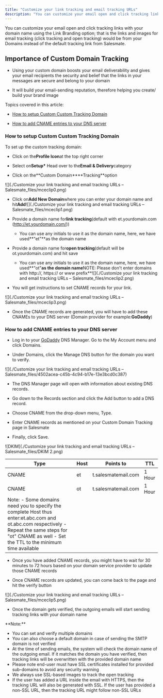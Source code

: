```yaml
---
title: "Customize your link tracking and email tracking URLs"
description: "You can customize your email open and click tracking links with your domain name using the Link Branding option; that is the links and images for emai..."
---
```


You can customize your email open and click tracking links with your domain name using the Link Branding option; that is the links and images for email tracking (click tracking and open tracking) would be from your Domains instead of the default tracking link from Salesmate.

## Importance of Custom Domain Tracking

- Using your custom domain boosts your email deliverability and gives your email recipients the security and belief that the links in your messages are secure and belong to your domain

- It will build your email-sending reputation, therefore helping you create/ build your brand image

Topics covered in this article:

- [How to setup Custom Custom Tracking Domain](https://support.salesmate.io/hc/en-us/articles/360055782311#h_01HS0B9MRAVQV7PVVS3FY84YR4)

- [How to add CNAME entries to your DNS server](https://support.salesmate.io/hc/en-us/articles/360055782311#h_01H25EKA4XG7GGK6FW43HKJ1ZD)

### How to setup Custom Custom Tracking Domain

To set up the custom tracking domain:

- Click on the**Profile Icon**at the top right corner

- Select on**Setup\*** Head over to the**Email & Delivery**category

- Click on the**Custom Domain\*\***Tracking\*\*option

![](./Customize your link tracking and email tracking URLs – Salesmate_files/mceclip0.png)

- Click on**Add New Domain**where you can enter your domain name and hit**Add**![](./Customize your link tracking and email tracking URLs – Salesmate_files/mceclip1.png)

- Provide a domain name for**link tracking**(default with et.yourdomain.com (http://et.yourdomain.com/))

  - You can use any initials to use it as the domain name, here, we have used**"et"**as the domain name

- Provide a domain name for**open tracking**(default will be ot.yourdomain.com) and hit save

  - You can use any initials to use it as the domain name, here, we have used**"ot"**as the domain name**NOTE: Please don't enter domains with http://, https:// or www prefix**![](./Customize your link tracking and email tracking URLs – Salesmate_files/mceclip2.png)

- You will get instructions to set CNAME records for your link.

![](./Customize your link tracking and email tracking URLs – Salesmate_files/mceclip3.png)

- Once the CNAME records are generated, you will have to add these CNAMEs to your DNS server (Domain provider for example:**GoDaddy**)

### How to add CNAME entries to your DNS server

- Log in to your [GoDaddy](http://www.godaddy.com/) DNS Manager. Go to the My Account menu and click Domains.

- Under Domains, click the Manage DNS button for the domain you want to verify.

![](./Customize your link tracking and email tracking URLs – Salesmate_files/4502acea-c45b-4c94-b17e-13e3bcd0c387)

- The DNS Manager page will open with information about existing DNS records.

- Go down to the Records section and click the Add button to add a DNS record.

- Choose CNAME from the drop-down menu, Type.

- Enter CNAME records as mentioned on your Custom Domain Tracking page in Salesmate

- Finally, click Save.

![DKIM](./Customize your link tracking and email tracking URLs – Salesmate_files/DKIM 2.png)

| Type                                                                                                                                                                                                    | Host | Points to           | TTL    |
| ------------------------------------------------------------------------------------------------------------------------------------------------------------------------------------------------------- | ---- | ------------------- | ------ |
| CNAME                                                                                                                                                                                                   | et   | t.salesmatemail.com | 1 Hour |
| CNAME                                                                                                                                                                                                   | ot   | t.salesmatemail.com | 1 Hour |
| Note: - Some domains need you to specify the complete Host thus enter:et.abc.com and ot.abc.com respectively - Repeat the same steps for "ot" CNAME as well - Set the TTL to the minimum time available |

- Once you have added CNAME records, you might have to wait for 30 minutes to 72 hours based on your domain service provider to update those CNAME records

- Once CNAME records are updated, you can come back to the page and hit the verify button

![](./Customize your link tracking and email tracking URLs – Salesmate_files/mceclip5.png)

- Once the domain gets verified, the outgoing emails will start sending tracking links with your domain name

<Note>
**Note:**

- You can set and verify multiple domains
- You can also choose a default domain in case of sending the SMTP domain is not verified
- At the time of sending emails, the system will check the domain name of the outgoing email. If it matches the domain you have verified, then tracking links will be overwritten with the provided domain name
- Please note end-user must have SSL certificates installed for provided sub-domains to avoid any security warning
- We always use SSL-based images to track the open tracking
- If the user has added a URL inside the email with HTTPS, then the tracking URL will also be generated with SSL. If the user has provided a non-SSL URL, then the tracking URL might follow non-SSL URLs
</Note>
